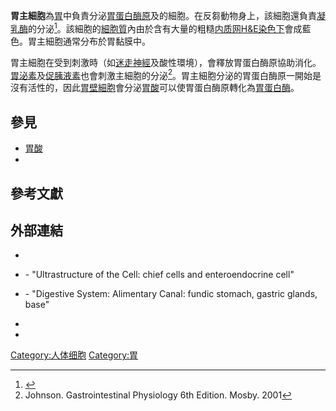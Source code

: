 {{Infobox anatomy
| Name        = 主細胞
| Latin       = exocrinocytus principalis
| Image       = Chief cells.JPG
| Caption     = 顯微鏡下的主細胞
| Image2      = 
| Caption2    = 
| Precursor   =
| System      =
| Artery      =
| Vein        =
| Nerve       =
| Lymph       =
| part_of     = [[胃|胃]]
| system      = [[消化系统|消化系统]]
<!--
| Code        = [[組織學術語|TH]] H3.04.02.1.00031
-->
}}
'''胃主細胞'''為[[胃|胃]]中負責分泌[[胃蛋白酶|胃蛋白酶原]]及{{tsl|en|gastric lipase|胃脂酶}}的細胞。在反芻動物身上，該細胞還負責[[凝乳酶|凝乳酶]]的分泌<ref>{{cite journal|vauthors=Kitamura N, Tanimoto A, Hondo E, Andrén A, Cottrell DF, Sasaki M, Yamada J |journal=Anatomia, Histologia, Embryologia.|year=2001|volume=30|pages=231–235|pmid=11534329|doi=10.1046/j.1439-0264.2001.00326.x|issue=4|title=Immunohistochemical study of the ontogeny of prochymosin--and pepsinogen-producing cells in the abomasum of sheep}}<!--|accessdate=8 December 2012--></ref>。該細胞的[[細胞質|細胞質]]內由於含有大量的粗糙[[内质网|内质网]][[苏木精-伊红染色|H&E染色下]]會成藍色。胃主細胞通常分布於胃黏膜中。

胃主細胞在受到刺激時（如[[迷走神經|迷走神經]]及酸性環境），會釋放胃蛋白酶原協助消化。[[胃泌素|胃泌素]]及[[促胰液素|促胰液素]]也會刺激主細胞的分泌<ref>Johnson. Gastrointestinal Physiology 6th Edition. Mosby. 2001</ref>。胃主細胞分泌的胃蛋白酶原一開始是沒有活性的，因此[[胃壁細胞|胃壁細胞]]會分泌[[胃酸|胃酸]]可以使胃蛋白酶原轉化為[[胃蛋白酶|胃蛋白酶]]。

==參見==
* [[胃酸|胃酸]]
* {{tsl|en|Fundic glands|胃腺}}

==參考文獻==
{{reflist}}

==外部連結==
* {{AnatomyAtlasesMicroscopic|01|05}}
* {{BUHistology|22201loa}} - "Ultrastructure of the Cell: chief cells and enteroendocrine cell"
* {{BUHistology|11304loa}} - "Digestive System: Alimentary Canal: fundic stomach, gastric glands, base"
* {{DorlandsDict|two/000018589|chief cell}} 
* {{GeorgiaPhysiology|6/6ch4/s6ch4_8}}

{{Gastrointestinal physiology}}
{{Human cell types derived primarily from endoderm}}

[[Category:人体细胞|Category:人体细胞]]
[[Category:胃|Category:胃]]